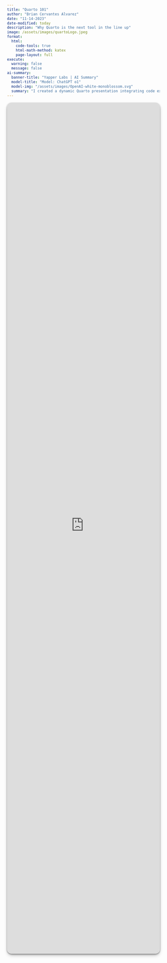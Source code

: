 ```yaml
---
title: "Quarto 101"
author: "Brian Cervantes Alvarez"
date: "11-14-2023"
date-modified: today
description: "Why Quarto is the next tool in the line up"
image: /assets/images/quartoLogo.jpeg
format:
  html:
    code-tools: true
    html-math-method: katex
    page-layout: full
execute: 
  warning: false
  message: false
ai-summary:
  banner-title: "Yapper Labs | AI Summary"
  model-title: "Model: ChatGPT o1"
  model-img: "/assets/images/OpenAI-white-monoblossom.svg"
  summary: "I created a dynamic Quarto presentation integrating code examples in R, Python, Julia, and ObservableJS, as well as embedded Shiny applications. I showcased the generation of multiple simulated datasets, multi-language FizzBuzz tabsets, and a serverless Shiny approach. This methodology emphasizes cross-language interoperability, reproducible workflows, and streamlined deployment for advanced data visualization."
---
```


:::{.column-page}

```{=html}
<div style="
  position: relative;
  width: 100%;
  height: 70vh;        /* 70% of the viewport height */
  min-height: 10vh;   /* fallback on very short screens */
  overflow: hidden;
  border-radius: 15px;
  box-shadow: rgba(0, 0, 0, 0.4) 0px 2px 4px,
              rgba(0, 0, 0, 0.3) 0px 7px 13px -3px,
              rgba(0, 0, 0, 0.2) 0px -3px 0px inset;
  margin: 1rem 0;
">
  <iframe 
    src="https://bcervantesalvarez.github.io/Presentations/TeachingQuarto/"
    title="Teaching Quarto"
    style="
      position: absolute;
      top: 0;
      left: 0;
      width: 100%;
      height: 100%;
      border: none;
    ">
  </iframe>
</div>
```
:::
